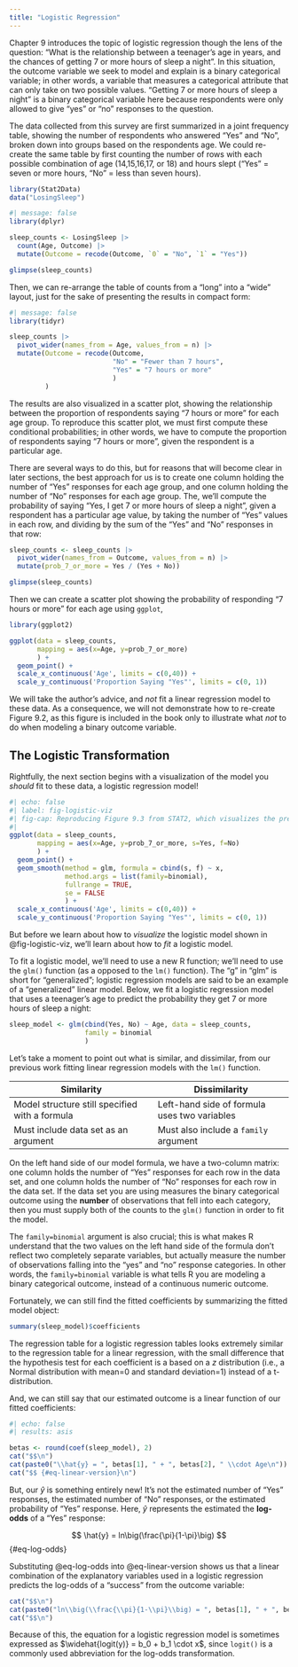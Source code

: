 ```yaml
---
title: "Logistic Regression"
---
```


Chapter 9 introduces the topic of logistic regression though the lens of the question: "What is the relationship between a teenager's age in years, and the chances of getting 7 or more hours of sleep a night". In this situation, the outcome variable we seek to model and explain is a binary categorical variable; in other words, a variable that measures a categorical attribute that can only take on two possible values. "Getting 7 or more hours of sleep a night" is a binary categorical variable here because respondents were only allowed to give "yes" or "no" responses to the question.

The data collected from this survey are first summarized in a joint frequency table, showing the number of respondents who answered "Yes" and "No", broken down into groups based on the respondents age. We could re-create the same table by first counting the number of rows with each possible combination of age (14,15,16,17, or 18) and hours slept ("Yes" = seven or more hours, "No" = less than seven hours).

```r
library(Stat2Data)
data("LosingSleep")
```

```r
#| message: false
library(dplyr)

sleep_counts <- LosingSleep |>
  count(Age, Outcome) |>
  mutate(Outcome = recode(Outcome, `0` = "No", `1` = "Yes"))

glimpse(sleep_counts)
```

Then, we can re-arrange the table of counts from a "long" into a "wide" layout, just for the sake of presenting the results in compact form:

```r
#| message: false
library(tidyr)

sleep_counts |>
  pivot_wider(names_from = Age, values_from = n) |>
  mutate(Outcome = recode(Outcome,
                          "No" = "Fewer than 7 hours",
                          "Yes" = "7 hours or more"
                          )
         )
```

The results are also visualized in a scatter plot, showing the relationship between the proportion of respondents saying "7 hours or more" for each age group. To reproduce this scatter plot, we must first compute these conditional probabilities; in other words, we have to compute the proportion of respondents saying "7 hours or more", given the respondent is a particular age.

There are several ways to do this, but for reasons that will become clear in later sections, the best approach for us is to create one column holding the number of "Yes" responses for each age group, and one column holding the number of "No" responses for each age group. The, we'll compute the probability of saying "Yes, I get 7 or more hours of sleep a night", given a respondent has a particular age value, by taking the number of "Yes" values in each row, and dividing by the sum of the "Yes" and "No" responses in that row:

```r
sleep_counts <- sleep_counts |>
  pivot_wider(names_from = Outcome, values_from = n) |>
  mutate(prob_7_or_more = Yes / (Yes + No))

glimpse(sleep_counts)
```

Then we can create a scatter plot showing the probability of responding "7 hours or more" for each age using `ggplot`,

```r
library(ggplot2)

ggplot(data = sleep_counts,
       mapping = aes(x=Age, y=prob_7_or_more)
       ) +
  geom_point() +
  scale_x_continuous('Age', limits = c(0,40)) +
  scale_y_continuous('Proportion Saying "Yes"', limits = c(0, 1))
```

We will take the author's advice, and *not* fit a linear regression model to these data. As a consequence, we will not demonstrate how to re-create Figure 9.2, as this figure is included in the book only to illustrate what *not* to do when modeling a binary outcome variable.

## The Logistic Transformation

Rightfully, the next section begins with a visualization of the model you *should* fit to these data, a logistic regression model!

```r
#| echo: false
#| label: fig-logistic-viz
#| fig-cap: Reproducing Figure 9.3 from STAT2, which visualizes the predicted probability of sleeping 7 or more hours a night, given a teenager's age, based on a logistic regression model.
#| 
ggplot(data = sleep_counts,
       mapping = aes(x=Age, y=prob_7_or_more, s=Yes, f=No)
       ) +
  geom_point() +
  geom_smooth(method = glm, formula = cbind(s, f) ~ x,
              method.args = list(family=binomial),
              fullrange = TRUE,
              se = FALSE
              ) +
  scale_x_continuous('Age', limits = c(0,40)) +
  scale_y_continuous('Proportion Saying "Yes"', limits = c(0, 1))
```

But before we learn about how to *visualize* the logistic model shown in @fig-logistic-viz, we'll learn about how to *fit* a logistic model.

To fit a logistic model, we'll need to use a new R function; we'll need to use the `glm()` function (as a opposed to the `lm()` function). The "g" in "glm" is short for "generalized"; logistic regression models are said to be an example of a "generalized" linear model. Below, we fit a logistic regression model that uses a teenager's age to predict the probability they get 7 or more hours of sleep a night:

```r
sleep_model <- glm(cbind(Yes, No) ~ Age, data = sleep_counts,
                   family = binomial
                   )
```

Let's take a moment to point out what is similar, and dissimilar, from our previous work fitting linear regression models with the `lm()` function.

|                  Similarity                    |                    Dissimilarity             |
|------------------------------------------------|----------------------------------------------|
| Model structure still specified with a formula | Left-hand side of formula uses two variables |
| Must include data set as an argument           | Must also include a `family` argument        |

On the left hand side of our model formula, we have a two-column matrix: one column holds the number of "Yes" responses for each row in the data set, and one column holds the number of "No" responses for each row in the data set. If the data set you are using measures the binary categorical outcome using the **number** of observations that fell into each category, then you must supply both of the counts to the `glm()` function in order to fit the model.

The `family=binomial` argument is also crucial; this is what makes R understand that the two values on the left hand side of the formula don't reflect two completely separate variables, but actually measure the number of observations falling into the "yes" and "no" response categories. In other words, the `family=binomial` variable is what tells R you are modeling a binary categorical outcome, instead of a continuous numeric outcome.

Fortunately, we can still find the fitted coefficients by summarizing the fitted model object:

```r
summary(sleep_model)$coefficients
```

The regression table for a logistic regression tables looks extremely similar to the regression table for a linear regression, with the small difference that the hypothesis test for each coefficient is a based on a *z* distribution (i.e., a Normal distribution with mean=0 and standard deviation=1) instead of a t-distribution.

And, we can still say that our estimated outcome is a linear function of our fitted coefficients:

```r
#| echo: false
#| results: asis

betas <- round(coef(sleep_model), 2)
cat("$$\n")
cat(paste0("\\hat{y} = ", betas[1], " + ", betas[2], " \\cdot Age\n"))
cat("$$ {#eq-linear-version}\n")
```

But, our $\hat{y}$ is something entirely new! It's not the estimated number of "Yes" responses, the estimated number of "No" responses, or the estimated probability of "Yes" response. Here, $\hat{y}$ represents the estimated the **log-odds** of a "Yes" response:

$$
\hat{y} = ln\big(\frac{\pi}{1-\pi}\big)
$$ {#eq-log-odds}

Substituting @eq-log-odds into @eq-linear-version shows us that a linear combination of the explanatory variables used in a logistic regression predicts the log-odds of a "success" from the outcome variable:

```r
cat("$$\n")
cat(paste0("ln\\big(\\frac{\\pi}{1-\\pi}\\big) = ", betas[1], " + ", betas[2], " \\cdot Age\n"))
cat("$$\n")
```

Because of this, the equation for a logistic regression model is sometimes expressed as $\widehat{logit(y)} = b_0 + b_1 \cdot x$, since `logit()` is a commonly used abbreviation for the log-odds transformation.
